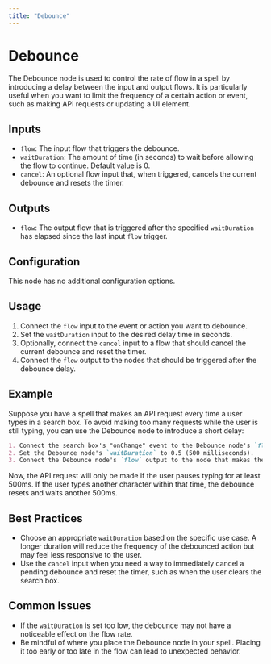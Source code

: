 ```yaml
---
title: "Debounce"
---
```


# Debounce

The Debounce node is used to control the rate of flow in a spell by introducing a delay between the input and output flows. It is particularly useful when you want to limit the frequency of a certain action or event, such as making API requests or updating a UI element.

## Inputs

- `flow`: The input flow that triggers the debounce.
- `waitDuration`: The amount of time (in seconds) to wait before allowing the flow to continue. Default value is 0.
- `cancel`: An optional flow input that, when triggered, cancels the current debounce and resets the timer.

## Outputs

- `flow`: The output flow that is triggered after the specified `waitDuration` has elapsed since the last input `flow` trigger.

## Configuration

This node has no additional configuration options.

## Usage

1. Connect the `flow` input to the event or action you want to debounce.
2. Set the `waitDuration` input to the desired delay time in seconds.
3. Optionally, connect the `cancel` input to a flow that should cancel the current debounce and reset the timer.
4. Connect the `flow` output to the nodes that should be triggered after the debounce delay.

## Example

Suppose you have a spell that makes an API request every time a user types in a search box. To avoid making too many requests while the user is still typing, you can use the Debounce node to introduce a short delay:

```markdown
1. Connect the search box's "onChange" event to the Debounce node's `flow` input.
2. Set the Debounce node's `waitDuration` to 0.5 (500 milliseconds).
3. Connect the Debounce node's `flow` output to the node that makes the API request.
```

Now, the API request will only be made if the user pauses typing for at least 500ms. If the user types another character within that time, the debounce resets and waits another 500ms.

## Best Practices

- Choose an appropriate `waitDuration` based on the specific use case. A longer duration will reduce the frequency of the debounced action but may feel less responsive to the user.
- Use the `cancel` input when you need a way to immediately cancel a pending debounce and reset the timer, such as when the user clears the search box.

## Common Issues

- If the `waitDuration` is set too low, the debounce may not have a noticeable effect on the flow rate.
- Be mindful of where you place the Debounce node in your spell. Placing it too early or too late in the flow can lead to unexpected behavior.